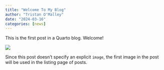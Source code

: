 ```yaml
---
title: "Welcome To My Blog"
author: "Tristan O'Malley"
date: "2024-03-16"
categories: [news]
---
```


This is the first post in a Quarto blog. Welcome!

![](thumbnail.jpg)

Since this post doesn't specify an explicit `image`, the first image in the post will be used in the listing page of posts.
